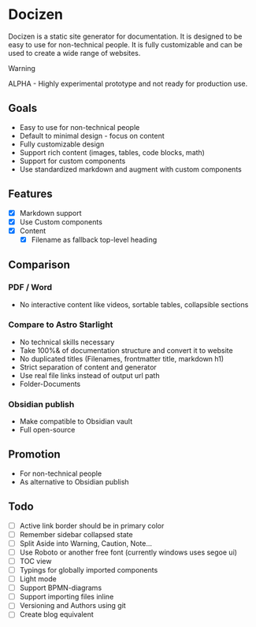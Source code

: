# Docizen
Docizen is a static site generator for documentation. It is designed to be easy to use for non-technical people. It is fully customizable and can be used to create a wide range of websites.

> [!WARNING]
> ALPHA - Highly experimental prototype and not ready for production use.

## Goals
- Easy to use for non-technical people
- Default to minimal design - focus on content
- Fully customizable design
- Support rich content (images, tables, code blocks, math)
- Support for custom components
- Use standardized markdown and augment with custom components

## Features
- [x] Markdown support
- [x] Use Custom components
- [x] Content
    - [x] Filename as fallback top-level heading

## Comparison

### PDF / Word
- No interactive content like videos, sortable tables, collapsible sections

### Compare to Astro Starlight
- No technical skills necessary
- Take 100%& of documentation structure and convert it to website
- No duplicated titles (Filenames, frontmatter title, markdown h1)
- Strict separation of content and generator
- Use real file links instead of output url path
- Folder-Documents

### Obsidian publish
- Make compatible to Obsidian vault
- Full open-source

## Promotion
- For non-technical people
- As alternative to Obsidian publish

## Todo
- [ ] Active link border should be in primary color
- [ ] Remember sidebar collapsed state
- [ ] Split Aside into Warning, Caution, Note...
- [ ] Use Roboto or another free font (currently windows uses segoe ui)
- [ ] TOC view
- [ ] Typings for globally imported components
- [ ] Light mode
- [ ] Support BPMN-diagrams
- [ ] Support importing files inline
- [ ] Versioning and Authors using git
- [ ] Create blog equivalent
